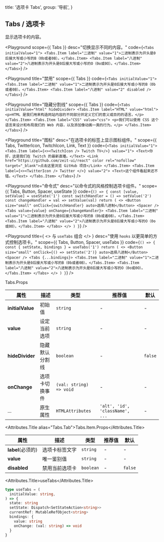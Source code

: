
  title: '选项卡 Tabs',
  group: '导航',
}

## Tabs / 选项卡

显示选项卡的内容。

<Playground
  scope={{ Tabs }}
  desc="切换显示不同的内容。"
  code={`
<Tabs initialValue="1">
  <Tabs.Item label="二进制" value="1">二进制表示为开头是0后接大写或小写的B（0b或者0B）。</Tabs.Item>
  <Tabs.Item label="八进制" value="2">八进制表示为开头是0后接大写或小写的O（0o或0O）。</Tabs.Item>
</Tabs>
`}
/>

<Playground
  title="禁用"
  scope={{ Tabs }}
  code={`
<Tabs initialValue="1">
  <Tabs.Item label="二进制" value="1">二进制表示为开头是0后接大写或小写的B（0b或者0B）。</Tabs.Item>
  <Tabs.Item label="八进制" value="2" disabled />
</Tabs>
`}
/>

<Playground
  title="隐藏分割线"
  scope={{ Tabs }}
  code={`
<Tabs initialValue="html" hideDivider>
  <Tabs.Item label="HTML" value="html">
    <p>HTML 是我们用来构造网站内容的不同部分并定义它们的意义或目的的语言。</p>
  </Tabs.Item>
  <Tabs.Item label="CSS" value="css">
    <p>我们可以使用 CSS 这个语言来设计和布局我们的 Web 内容，以及添加像动画一类的行为。</p>
  </Tabs.Item>
</Tabs>
`}
/>

<Playground
  title="图标"
  desc="在选项卡的标签上显示图标组件。"
  scope={{ Tabs, TwitterIcon, TwitchIcon, Link, Text }}
  code={`
<Tabs initialValue="1">
  <Tabs.Item label={<><TwitchIcon /> Twitch TV</>} value="1">
    <Text>你好，这是我们在 Twitch 的最新直播。</Text>
    <Link href="https://github.com/zeit-ui/react" color rel="nofollow" target="_blank">点击这里浏览 GitHub 项目</Link>
  </Tabs.Item>
  <Tabs.Item label={<><TwitterIcon /> Twitter </>} value="2">
    <Text>这个组件看起来还不错。</Text>
  </Tabs.Item>
</Tabs>
`}
/>

<Playground
  title="命令式"
  desc="以命令式的风格控制选项卡组件。"
  scope={{ Tabs, Button, Spacer, useState }}
  code={`
() => {
  const [value, setValue] = useState('1')
  const switchHandler = () => setValue('2')
  const changeHandler = val => setValue(val)
  return (
    <>
      <Button size="small" onClick={switchHandler} auto>选择八进制</Button>
      <Spacer />
      <Tabs value={value} onChange={changeHandler}>
        <Tabs.Item label="二进制" value="1">二进制表示为开头是0后接大写或小写的B（0b或者0B）。</Tabs.Item>
        <Tabs.Item label="八进制" value="2">八进制表示为开头是0后接大写或小写的O（0o或0O）。</Tabs.Item>
      </Tabs>
    </>
  )
}
`}
/>

<Playground
  title={
    <>
      与&nbsp;<Code>useTabs</Code>&nbsp;组合
    </>
  }
  desc="使用 `hooks` 以更简单的方式控制选项卡。"
  scope={{ Tabs, Button, Spacer, useTabs }}
  code={`
() => {
  const { setState, bindings } = useTabs('1')
  return (
    <>
      <Button size="small" onClick={() => setState('2')} auto>选择八进制</Button>
      <Spacer />
      <Tabs {...bindings}>
        <Tabs.Item label="二进制" value="1">二进制表示为开头是0后接大写或小写的B（0b或者0B）。</Tabs.Item>
        <Tabs.Item label="八进制" value="2">八进制表示为开头是0后接大写或小写的O（0o或0O）。</Tabs.Item>
      </Tabs>
    </>
  )
}
`}
/>

<Attributes edit="/pages/zh-cn/components/tabs.mdx">
<Attributes.Title>Tabs.Props</Attributes.Title>

| 属性             | 描述           | 类型                    | 推荐值                          | 默认    |
| ---------------- | -------------- | ----------------------- | ------------------------------- | ------- |
| **initialValue** | 初始值         | `string`                | -                               | -       |
| **value**        | 设定当前选项   | `string`                | -                               | -       |
| **hideDivider**  | 隐藏默认分割线 | `boolean`               | -                               | `false` |
| **onChange**     | 选项卡切换事件 | `(val: string) => void` | -                               | -       |
| ...              | 原生属性       | `HTMLAttributes`        | `'alt', 'id', 'className', ...` | -       |

<Attributes.Title alias="Tabs.Tab">Tabs.Item.Props</Attributes.Title>

| 属性              | 描述           | 类型      | 推荐值 | 默认    |
| ----------------- | -------------- | --------- | ------ | ------- |
| **label**(必须的) | 选项卡标签文字 | `string`  | -      | -       |
| **value**         | 唯一鉴别值     | `string`  | -      | -       |
| **disabled**      | 禁用当前选项卡 | `boolean` | -      | `false` |

<Attributes.Title>useTabs</Attributes.Title>

```ts
type useTabs = (
  initialValue: string,
) => {
  state: string
  setState: Dispatch<SetStateAction<string>>
  currentRef: MutableRefObject<string>
  bindings: {
    value: string
    onChange: (val: string) => void
  }
}
```

</Attributes>

